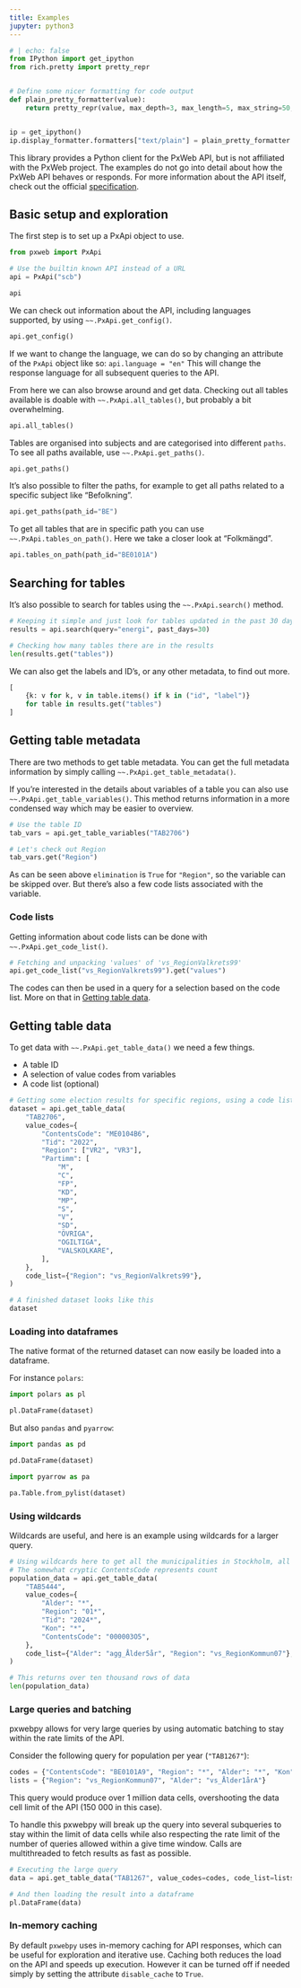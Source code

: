 ```yaml
---
title: Examples
jupyter: python3
---
```


```python
# | echo: false
from IPython import get_ipython
from rich.pretty import pretty_repr


# Define some nicer formatting for code output
def plain_pretty_formatter(value):
    return pretty_repr(value, max_depth=3, max_length=5, max_string=50, expand_all=True)


ip = get_ipython()
ip.display_formatter.formatters["text/plain"] = plain_pretty_formatter

```

::: {.callout-note}
This library provides a Python client for the PxWeb API, but is not affiliated with the PxWeb project. The examples do not go into detail about how the PxWeb API behaves or responds. For more information about the API itself, check out the official [specification](https://github.com/PxTools/PxApiSpecs).
:::

## Basic setup and exploration
The first step is to set up a PxApi object to use.

```python
from pxweb import PxApi

# Use the builtin known API instead of a URL
api = PxApi("scb")

api
```

We can check out information about the API, including languages supported, by using `~~.PxApi.get_config()`.

```python
api.get_config()
```

If we want to change the language, we can do so by changing an attribute of the `PxApi` object like so:
`api.language = "en"`
This will change the response language for all subsequent queries to the API.

From here we can also browse around and get data. Checking out all tables available is doable with `~~.PxApi.all_tables()`, but probably a bit overwhelming.

```python
api.all_tables()
```

Tables are organised into subjects and are categorised into different `paths`. To see all paths available, use `~~.PxApi.get_paths()`.

```python
api.get_paths()
```

It's also possible to filter the paths, for example to get all paths related to a specific subject like "Befolkning".

```python
api.get_paths(path_id="BE")
```

To get all tables that are in specific path you can use `~~.PxApi.tables_on_path()`. Here we take a closer look at "Folkmängd".

```python
api.tables_on_path(path_id="BE0101A")
```

## Searching for tables
It's also possible to search for tables using the `~~.PxApi.search()` method.

```python
# Keeping it simple and just look for tables updated in the past 30 days matching the query string
results = api.search(query="energi", past_days=30)

# Checking how many tables there are in the results
len(results.get("tables"))
```
We can also get the labels and ID's, or any other metadata, to find out more.
```python
[
    {k: v for k, v in table.items() if k in ("id", "label")}
    for table in results.get("tables")
]
```

## Getting table metadata
There are two methods to get table metadata. You can get the full metadata information by simply calling `~~.PxApi.get_table_metadata()`.

If you're interested in the details about variables of a table you can also use `~~.PxApi.get_table_variables()`. This method returns information in a more condensed way which may be easier to overview.

```python
# Use the table ID
tab_vars = api.get_table_variables("TAB2706")

# Let's check out Region
tab_vars.get("Region")
``` 

As can be seen above `elimination` is `True` for `"Region"`, so the variable can be skipped over. But there's also a few code lists associated with the variable.

### Code lists
Getting information about code lists can be done with `~~.PxApi.get_code_list()`. 

```python
# Fetching and unpacking 'values' of 'vs_RegionValkrets99'
api.get_code_list("vs_RegionValkrets99").get("values")
```

The codes can then be used in a query for a selection based on the code list. More on that in [Getting table data](#getting-table-data).

## Getting table data
To get data with `~~.PxApi.get_table_data()`  we need a few things.

- A table ID
- A selection of value codes from variables
- A code list (optional)

```python
# Getting some election results for specific regions, using a code list to match value codes
dataset = api.get_table_data(
    "TAB2706",
    value_codes={
        "ContentsCode": "ME0104B6",
        "Tid": "2022",
        "Region": ["VR2", "VR3"],
        "Partimm": [
            "M",
            "C",
            "FP",
            "KD",
            "MP",
            "S",
            "V",
            "SD",
            "ÖVRIGA",
            "OGILTIGA",
            "VALSKOLKARE",
        ],
    },
    code_list={"Region": "vs_RegionValkrets99"},
)

# A finished dataset looks like this
dataset
```
### Loading into dataframes
The native format of the returned dataset can now easily be loaded into a dataframe.

For instance `polars`:
```python
import polars as pl

pl.DataFrame(dataset)
```

But also `pandas` and `pyarrow`:
```python
import pandas as pd

pd.DataFrame(dataset)
```

```python
import pyarrow as pa

pa.Table.from_pylist(dataset)
```

### Using wildcards
Wildcards are useful, and here is an example using wildcards for a larger query.

```python
# Using wildcards here to get all the municipalities in Stockholm, all months of 2024, all genders and 5-year age groups.
# The somewhat cryptic ContentsCode represents count
population_data = api.get_table_data(
    "TAB5444",
    value_codes={
        "Alder": "*",
        "Region": "01*",
        "Tid": "2024*",
        "Kon": "*",
        "ContentsCode": "000003O5",
    },
    code_list={"Alder": "agg_Ålder5år", "Region": "vs_RegionKommun07"},
)

# This returns over ten thousand rows of data
len(population_data)

```

### Large queries and batching
pxwebpy allows for very large queries by using automatic batching to stay within the rate limits of the API. 

Consider the following query for population per year (`"TAB1267"`):

```python
codes = {"ContentsCode": "BE0101A9", "Region": "*", "Alder": "*", "Kon": "*", "Tid": "*"}
lists = {"Region": "vs_RegionKommun07", "Alder": "vs_Ålder1årA"}
```

This query would produce over 1 million data cells, overshooting the data cell limit of the API (150 000 in this case). 

To handle this pxwebpy will break up the query into several subqueries to stay within the limit of data cells while also respecting the rate limit of the number of queries allowed within a give time window. Calls are multithreaded to fetch results as fast as possible.

```python
# Executing the large query
data = api.get_table_data("TAB1267", value_codes=codes, code_list=lists)

# And then loading the result into a dataframe
pl.DataFrame(data)
```

### In-memory caching
By default `pxwebpy` uses in-memory caching for API responses, which can be useful for exploration and iterative use. Caching both reduces the load on the API and speeds up execution. However it can be turned off if needed simply by setting the attribute `disable_cache` to `True`.
